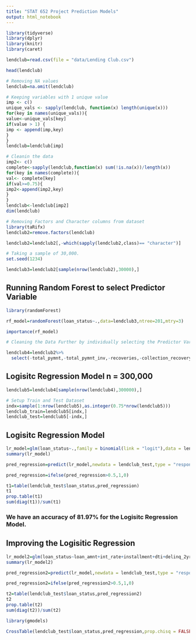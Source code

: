 ```yaml
---
title: "STAT 652 Project Prediction Models"
output: html_notebook
---
```


```r
library(tidyverse)
library(dplyr)
library(knitr)
library(caret)
```

```r
lendclub=read.csv(file = "data/Lending Club.csv")
```

```r
head(lendclub)
```

```r
# Removing NA values
lendclub=na.omit(lendclub)
```

```r
# Keeping variables with 1 unique value
imp <- c()
unique_vals <- sapply(lendclub, function(x) length(unique(x)))
for(key in names(unique_vals)){
value<-unique_vals[key]
if(value > 1) {
imp <- append(imp,key)
}
}
lendclub=lendclub[imp]
```

```r
# Cleanin the data
imp2<- c()
complete<-sapply(lendclub,function(x) sum(!is.na(x))/length(x))
for(key in names(complete)){
val<- complete[key]
if(val>=0.75){
imp2<-append(imp2,key)
}
}
lendclub<-lendclub[imp2]
dim(lendclub)
```




```r
# Removing Factors and Character columns from dataset
library(taRifx)
lendclub2=remove.factors(lendclub)

lendclub2=lendclub2[,-which(sapply(lendclub2,class)== "character")]
```


```r
# Taking a sample of 30,000.
set.seed(1234)

lendclub3=lendclub2[sample(nrow(lendclub2),30000),]
```

## Running Random Forest to select Predictor Variable
```r
library(randomForest)

rf_model=randomForest(loan_status~.,data=lendclub3,ntree=201,mtry=3)
```

```r
importance(rf_model)
```


```r
# Cleaning the Data Further by individually selecting the Predictor Variables.

lendclub4=lendclub2%>%
  select(-total_pymnt,-total_pymnt_inv,-recoveries,-collection_recovery_fee,-last_pymnt_amnt,-last_fico_range_high,-last_fico_range_low,-total_rec_prncp,-funded_amnt_inv)

```


## Logisitc Regression Model n = 300,000


```r
lendclub5=lendclub4[sample(nrow(lendclub4),300000),]
```

```r
# Setup Train and Test Dataset
indx=sample(1:nrow(lendclub5),as.integer(0.75*nrow(lendclub5)))
lendclub_train=lendclub5[indx,]
lendclub_test=lendclub5[-indx,]

```

## Logisitc Regression Model


```r
lr_model=glm(loan_status~.,family = binomial(link = "logit"),data = lendclub_train)
summary(lr_model)
```

```r
pred_regression=predict(lr_model,newdata = lendclub_test,type = "response")
```

```r
pred_regression=ifelse(pred_regression>0.5,1,0)
```

```r
t1=table(lendclub_test$loan_status,pred_regression)
t1
prop.table(t1)
sum(diag(t1))/sum(t1)
```

### We have an accuracy of 81.97% for the Logisitc Regression Model.

## Improving the Logisitic Regression

```r
lr_model2=glm(loan_status~loan_amnt+int_rate+installment+dti+delinq_2yrs+inq_last_6mths+open_acc+revol_bal+total_rec_int+total_rec_late_fee+collections_12_mths_ex_med+acc_open_past_24mths+avg_cur_bal+bc_util+mo_sin_rcnt_tl+mort_acc +mths_since_recent_bc+num_actv_rev_tl+num_rev_tl_bal_gt_0+num_sats+percent_bc_gt_75+tot_hi_cred_lim+total_bal_ex_mort+total_bc_limit+total_il_high_credit_limit,family = binomial(link = "logit"),data = lendclub_train)
summary(lr_model2)
```

```r
pred_regression2=predict(lr_model,newdata = lendclub_test,type = "response")

pred_regression2=ifelse(pred_regression2>0.5,1,0)
```

```r
t2=table(lendclub_test$loan_status,pred_regression2)
t2
prop.table(t2)
sum(diag(t2))/sum(t2)
```


```r
library(gmodels)

CrossTable(lendclub_test$loan_status,pred_regression,prop.chisq = FALSE,prop.c = FALSE,prop.r = FALSE)
```









